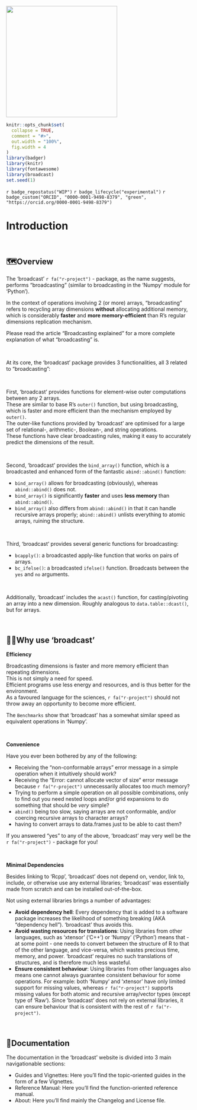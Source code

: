 

<img src="man/figures/broadcast.png" height="300" alt="" />

```r
knitr::opts_chunk$set(
  collapse = TRUE,
  comment = "#>",
  out.width = "100%",
  fig.width = 4
)
library(badger)
library(knitr)
library(fontawesome)
library(broadcast)
set.seed(1)
```


<!-- badges: start -->

`r badge_repostatus("WIP")`
`r badge_lifecycle("experimental")`
`r badge_custom("ORCID", "0000-0001-9498-8379", "green", "https://orcid.org/0000-0001-9498-8379")`

<!-- badges: end -->

# Introduction

&nbsp;

## 🗺️Overview

The 'broadcast' `r fa("r-project")` - package, as the name suggests, performs "broadcasting" (similar to broadcasting in the 'Numpy' module for 'Python').

In the context of operations involving 2 (or more) arrays, "broadcasting" refers to recycling array dimensions **without** allocating additional memory, which is considerably **faster** and **more memory-efficient** than R's regular dimensions replication mechanism.

Please read the article "Broadcasting explained" for a more complete explanation of what "broadcasting" is.

&nbsp;

At its core, the 'broadcast' package provides 3 functionalities, all 3 related to "broadcasting":

&nbsp;

First, 'broadcast' provides functions for element-wise outer computations between any 2 arrays.  
These are similar to base R's `outer()` function, but using broadcasting, which is faster and more efficient than the mechanism employed by `outer()`.  
The outer-like functions provided by 'broadcast' are optimised for a large set of relational-, arithmetic-, Boolean-, and string operations.  
These functions have clear broadcasting rules, making it easy to accurately predict the dimensions of the result.

&nbsp;

Second, 'broadcast' provides the `bind_array()` function, which is a broadcasted and enhanced form of the fantastic `abind::abind()` function:

-   `bind_array()` allows for broadcasting (obviously), whereas `abind::abind()` does not.
-   `bind_array()` is significantly **faster** and uses **less memory** than `abind::abind()`.
-   `bind_array()` also differs from `abind::abind()` in that it can handle recursive arrays properly; `abind::abind()` unlists everything to atomic arrays, ruining the structure.

&nbsp;

Third, 'broadcast' provides several generic functions for broadcasting:

-   `bcapply()`: a broadcasted apply-like function that works on pairs of arrays.
-   `bc_ifelse()`: a broadcasted `ifelse()` function. Broadcasts between the `yes` and `no` arguments.

&nbsp;

Additionally, 'broadcast' includes the `acast()` function, for casting/pivoting an array into a new dimension. Roughly analogous to `data.table::dcast()`, but for arrays.

&nbsp;


## 🤷🏽Why use 'broadcast'

**Efficiency**

Broadcasting dimensions is faster and more memory efficient than repeating dimensions.  
This is not simply a need for speed.  
Efficient programs use less energy and resources, and is thus better for the environment.  
As a favoured language for the sciences, `r fa("r-project")` should not throw away an opportunity to become more efficient.

The `Benchmarks` show that 'broadcast' has a somewhat similar speed as equivalent operations in 'Numpy'.

&nbsp;

**Convenience**

Have you ever been bothered by any of the following:

 - Receiving the "non-conformable arrays" error message in a simple operation when it intuitively should work?
 - Receiving the "Error: cannot allocate vector of size" error message because `r fa("r-project")` unnecessarily allocates too much memory?
 - Trying to perform a simple operation on all possible combinations, only to find out you need nested loops and/or grid expansions to do something that should be *very* simple?
 - `abind()` being too slow, saying arrays are not conformable, and/or coercing recursive arrays to character arrays?
 - having to convert arrays to data.frames just to be able to cast them?

If you answered "yes" to any of the above, 'broadcast' may very well be the `r fa("r-project")` - package for you!

&nbsp;


**Minimal Dependencies**

Besides linking to 'Rcpp', 'broadcast' does not depend on, vendor, link to, include, or otherwise use any external libraries; 'broadcast' was essentially made from scratch and can be installed out-of-the-box.

Not using external libraries brings a number of advantages:

 - **Avoid dependency hell**: Every dependency that is added to a software package increases the likelihood of something breaking (AKA "dependency hell"). 'broadcast' thus avoids this.
 - **Avoid wasting resources for translations**: Using libraries from other languages, such as 'xtensor' ('C++') or 'Numpy' ('Python') means that - at some point - one needs to convert between the structure of R to that of the other language, and vice-versa, which wastes precious time, memory, and power. 'broadcast' requires no such translations of structures, and is therefore much less wasteful.
 - **Ensure consistent behaviour**: Using libraries from other languages also means one cannot always guarantee consistent behaviour for some operations. For example: both 'Numpy' and 'xtensor' have only limited support for missing values, whereas `r fa("r-project")` supports missing values for both atomic and recursive array/vector types (except type of 'Raw'). Since 'broadcast' does not rely on external libraries, it can ensure behaviour that is consistent with the rest of `r fa("r-project")`.


&nbsp;

## 📖Documentation

The documentation in the 'broadcast' website is divided into 3 main navigationable sections:

 - Guides and Vignettes: Here you'll find the topic-oriented guides in the form of a few Vignettes.
 - Reference Manual: Here you'll find the function-oriented reference manual.
 - About: Here you'll find mainly the Changelog and License file.

&nbsp;
&nbsp;
